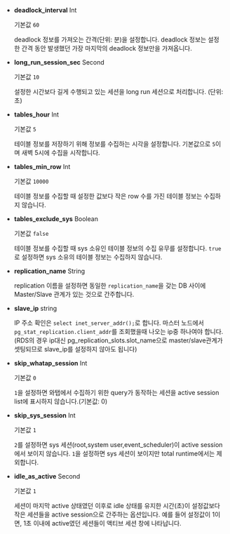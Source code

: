 <InDoc product ='mysql,mysql-v1'>

* **deadlock_interval** <span class='type'>Int</span>

  기본값 `60`

  deadlock 정보를 가져오는 간격(단위: 분)을 설정합니다. deadlock 정보는 설정한 간격 동안 발생했던 가장 마지막의 deadlock 정보만을 가져옵니다.

</InDoc>

<Xclude product ='redis'>

* **long_run_session_sec** <span class='type'>Second</span>

  기본값 `10`

  설정한 시간보다 길게 수행되고 있는 세션을 long run 세션으로 처리합니다. (단위: 초)

* **tables_hour** <span class='type'>Int</span>

  기본값 `5`

  테이블 정보를 저장하기 위해 정보를 수집하는 시각을 설정합니다. 기본값으로 `5`이며 새벽 5시에 수집을 시작합니다.

* **tables_min_row** <span class='type'>Int</span>

  기본값 `10000`

  테이블 정보를 수집할 때 설정한 값보다 작은 row 수를 가진 테이블 정보는 수집하지 않습니다.

</Xclude>

<InDoc product='oracle,tibero'>

* **tables_exclude_sys** <span class='type'>Boolean</span>

  기본값 `false`

  테이블 정보를 수집할 때 sys 소유인 테이블 정보의 수집 유무를 설정합니다. `true`로 설정하면 sys 소유의 테이블 정보는 수집하지 않습니다.

</InDoc>

<Xclude product ='cubrid,redis'>

* **replication_name** <span class='type'>String</span>

  replication 이름을 설정하면 동일한 `replication_name`을 갖는 DB 사이에 Master/Slave 관계가 있는 것으로 간주합니다.

* **slave_ip** <span class='type'>string</span>

  IP 주소 확인은 `select inet_server_addr();`로 합니다. 마스터 노드에서 `pg_stat_replication.client_addr`를 조회했을때 나오는 ip중 하나여야 합니다. (RDS의 경우 ip대신 pg_replication_slots.slot_name으로 master/slave관계가 셋팅되므로 slave_ip를 설정하지 않아도 됩니다)

* **skip_whatap_session** <span class='type'>Int</span>

  기본값 `0`

  `1`을 설정하면 와탭에서 수집하기 위한 query가 동작하는 세션을 active session list에 표시하지 않습니다.(기본값: 0)

</Xclude>

<InDoc product='mysql'>

* **skip_sys_session** <span class='type'>Int</span>

  기본값 `1`

  `2`를 설정하면 sys 세션(root,system user,event_scheduler)이 active session에서 보이지 않습니다. `1`을 설정하면 sys 세션이 보이지만 total runtime에서는 제외합니다.

</InDoc>

<InDoc product='redis'>

* **idle_as_active** <span class='type'>Second</span>

  기본값 `1`

  세션이 마지막 active 상태였던 이후로 idle 상태를 유지한 시간(초)이 설정값보다 작은 세션들을 active session으로 간주하는 옵션입니다. 예를 들어 설정값이 1이면, 1초 이내에 active였던 세션들이 액티브 세션 창에 나타납니다.

</InDoc>
